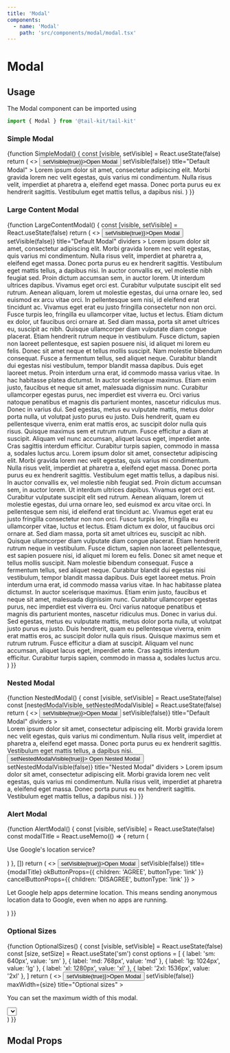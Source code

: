 ```yaml
---
title: 'Modal'
components:
  - name: 'Modal'
    path: 'src/components/modal/modal.tsx'
---
```



# Modal

## Usage

The Modal component can be imported using

```jsx
import { Modal } from '@tail-kit/tail-kit'
```

### Simple Modal

<Playground>
  {function SimpleModal() {
    const [visible, setVisible] = React.useState(false)
    return (
      <>
        <Button onClick={() => setVisible(true)}>Open Modal</Button>
        <Modal
          visible={visible}
          onRequestClose={() => setVisible(false)}
          title="Default Modal"
        >
          Lorem ipsum dolor sit amet, consectetur adipiscing elit. Morbi gravida
          lorem nec velit egestas, quis varius mi condimentum. Nulla risus
          velit, imperdiet at pharetra a, eleifend eget massa. Donec porta purus
          eu ex hendrerit sagittis. Vestibulum eget mattis tellus, a dapibus
          nisi.
        </Modal>
      </>
    )
  }}
</Playground>

### Large Content Modal

<Playground>
  {function LargeContentModal() {
    const [visible, setVisible] = React.useState(false)
    return (
      <>
        <Button onClick={() => setVisible(true)}>Open Modal</Button>
        <Modal
          visible={visible}
          onRequestClose={() => setVisible(false)}
          title="Default Modal"
          dividers
        >
          Lorem ipsum dolor sit amet, consectetur adipiscing elit. Morbi gravida
          lorem nec velit egestas, quis varius mi condimentum. Nulla risus
          velit, imperdiet at pharetra a, eleifend eget massa. Donec porta purus
          eu ex hendrerit sagittis. Vestibulum eget mattis tellus, a dapibus
          nisi. In auctor convallis ex, vel molestie nibh feugiat sed. Proin
          dictum accumsan sem, in auctor lorem. Ut interdum ultrices dapibus.
          Vivamus eget orci est. Curabitur vulputate suscipit elit sed rutrum.
          Aenean aliquam, lorem ut molestie egestas, dui urna ornare leo, sed
          euismod ex arcu vitae orci. In pellentesque sem nisi, id eleifend erat
          tincidunt ac. Vivamus eget erat eu justo fringilla consectetur non non
          orci. Fusce turpis leo, fringilla eu ullamcorper vitae, luctus et
          lectus. Etiam dictum ex dolor, ut faucibus orci ornare at. Sed diam
          massa, porta sit amet ultrices eu, suscipit ac nibh. Quisque
          ullamcorper diam vulputate diam congue placerat. Etiam hendrerit
          rutrum neque in vestibulum. Fusce dictum, sapien non laoreet
          pellentesque, est sapien posuere nisi, id aliquet mi lorem eu felis.
          Donec sit amet neque et tellus mollis suscipit. Nam molestie bibendum
          consequat. Fusce a fermentum tellus, sed aliquet neque. Curabitur
          blandit dui egestas nisi vestibulum, tempor blandit massa dapibus.
          Duis eget laoreet metus. Proin interdum urna erat, id commodo massa
          varius vitae. In hac habitasse platea dictumst. In auctor scelerisque
          maximus. Etiam enim justo, faucibus et neque sit amet, malesuada
          dignissim nunc. Curabitur ullamcorper egestas purus, nec imperdiet est
          viverra eu. Orci varius natoque penatibus et magnis dis parturient
          montes, nascetur ridiculus mus. Donec in varius dui. Sed egestas,
          metus eu vulputate mattis, metus dolor porta nulla, ut volutpat justo
          purus eu justo. Duis hendrerit, quam eu pellentesque viverra, enim
          erat mattis eros, ac suscipit dolor nulla quis risus. Quisque maximus
          sem et rutrum rutrum. Fusce efficitur a diam at suscipit. Aliquam vel
          nunc accumsan, aliquet lacus eget, imperdiet ante. Cras sagittis
          interdum efficitur. Curabitur turpis sapien, commodo in massa a,
          sodales luctus arcu. Lorem ipsum dolor sit amet, consectetur
          adipiscing elit. Morbi gravida lorem nec velit egestas, quis varius mi
          condimentum. Nulla risus velit, imperdiet at pharetra a, eleifend eget
          massa. Donec porta purus eu ex hendrerit sagittis. Vestibulum eget
          mattis tellus, a dapibus nisi. In auctor convallis ex, vel molestie
          nibh feugiat sed. Proin dictum accumsan sem, in auctor lorem. Ut
          interdum ultrices dapibus. Vivamus eget orci est. Curabitur vulputate
          suscipit elit sed rutrum. Aenean aliquam, lorem ut molestie egestas,
          dui urna ornare leo, sed euismod ex arcu vitae orci. In pellentesque
          sem nisi, id eleifend erat tincidunt ac. Vivamus eget erat eu justo
          fringilla consectetur non non orci. Fusce turpis leo, fringilla eu
          ullamcorper vitae, luctus et lectus. Etiam dictum ex dolor, ut
          faucibus orci ornare at. Sed diam massa, porta sit amet ultrices eu,
          suscipit ac nibh. Quisque ullamcorper diam vulputate diam congue
          placerat. Etiam hendrerit rutrum neque in vestibulum. Fusce dictum,
          sapien non laoreet pellentesque, est sapien posuere nisi, id aliquet
          mi lorem eu felis. Donec sit amet neque et tellus mollis suscipit. Nam
          molestie bibendum consequat. Fusce a fermentum tellus, sed aliquet
          neque. Curabitur blandit dui egestas nisi vestibulum, tempor blandit
          massa dapibus. Duis eget laoreet metus. Proin interdum urna erat, id
          commodo massa varius vitae. In hac habitasse platea dictumst. In
          auctor scelerisque maximus. Etiam enim justo, faucibus et neque sit
          amet, malesuada dignissim nunc. Curabitur ullamcorper egestas purus,
          nec imperdiet est viverra eu. Orci varius natoque penatibus et magnis
          dis parturient montes, nascetur ridiculus mus. Donec in varius dui.
          Sed egestas, metus eu vulputate mattis, metus dolor porta nulla, ut
          volutpat justo purus eu justo. Duis hendrerit, quam eu pellentesque
          viverra, enim erat mattis eros, ac suscipit dolor nulla quis risus.
          Quisque maximus sem et rutrum rutrum. Fusce efficitur a diam at
          suscipit. Aliquam vel nunc accumsan, aliquet lacus eget, imperdiet
          ante. Cras sagittis interdum efficitur. Curabitur turpis sapien,
          commodo in massa a, sodales luctus arcu.
        </Modal>
      </>
    )
  }}
</Playground>

### Nested Modal

<Playground>
  {function NestedModal() {
    const [visible, setVisible] = React.useState(false)
    const [nestedModalVisible, setNestedModalVisible] = React.useState(false)
    return (
      <>
        <Button onClick={() => setVisible(true)}>Open Modal</Button>
        <Modal
          visible={visible}
          onRequestClose={() => setVisible(false)}
          title="Default Modal"
          dividers
        >
          <div className="mb-4">
            Lorem ipsum dolor sit amet, consectetur adipiscing elit. Morbi
            gravida lorem nec velit egestas, quis varius mi condimentum. Nulla
            risus velit, imperdiet at pharetra a, eleifend eget massa. Donec
            porta purus eu ex hendrerit sagittis. Vestibulum eget mattis tellus,
            a dapibus nisi.
          </div>
          <Button onClick={() => setNestedModalVisible(true)}>
            Open Nested Modal
          </Button>
          <Modal
            visible={nestedModalVisible}
            onRequestClose={() => setNestedModalVisible(false)}
            title="Nested Modal"
            dividers
          >
            Lorem ipsum dolor sit amet, consectetur adipiscing elit. Morbi
            gravida lorem nec velit egestas, quis varius mi condimentum. Nulla
            risus velit, imperdiet at pharetra a, eleifend eget massa. Donec
            porta purus eu ex hendrerit sagittis. Vestibulum eget mattis tellus,
            a dapibus nisi.
          </Modal>
        </Modal>
      </>
    )
  }}
</Playground>

### Alert Modal

<Playground editable>
  {function AlertModal() {
    const [visible, setVisible] = React.useState(false)
    const modalTitle = React.useMemo(() => {
      return (
        <p className="px-6 pt-4 pb-3 text-xl font-semibold text-gray-900">
          Use Google's location service?
        </p>
      )
    }, [])
    return (
      <>
        <Button onClick={() => setVisible(true)}>Open Modal</Button>
        <Modal
          visible={visible}
          onRequestClose={() => setVisible(false)}
          title={modalTitle}
          okButtonProps={{ children: 'AGREE', buttonType: 'link' }}
          cancelButtonProps={{ children: 'DISAGREE', buttonType: 'link' }}
        >
          <p className="text-base px-2 text-gray-600">
            Let Google help apps determine location. This means sending
            anonymous location data to Google, even when no apps are running.
          </p>
        </Modal>
      </>
    )
  }}
</Playground>

### Optional Sizes

<Playground>
  {function OptionalSizes() {
    const [visible, setVisible] = React.useState(false)
    const [size, setSize] = React.useState('sm')
    const options = [
      { label: 'sm: 640px', value: 'sm' },
      { label: 'md: 768px', value: 'md' },
      { label: 'lg: 1024px', value: 'lg' },
      { label: 'xl: 1280px', value: 'xl' },
      { label: '2xl: 1536px', value: '2xl' },
    ]
    return (
      <>
        <Button onClick={() => setVisible(true)}>Open Modal</Button>
        <Modal
          visible={visible}
          onRequestClose={() => setVisible(false)}
          maxWidth={size}
          title="Optional sizes"
        >
          <div className="flex flex-col space-y-4 items-center">
            <p className="text-lg">
              You can set the maximum width of this modal.
            </p>
            <Select
              className="w-48"
              options={options}
              value={size}
              onChange={setSize}
            />
          </div>
        </Modal>
      </>
    )
  }}
</Playground>

## Modal Props

<PropsTable of="Modal" />

